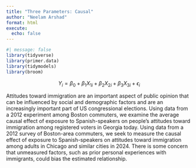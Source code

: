 ```yaml
---
title: "Three Parameters: Causal"
author: "Neelam Arshad"
format: html
execute: 
  echo: false
---
```



```r
#| message: false
library(tidyverse)
library(primer.data)
library(tidymodels)
library(broom)
```

$$
Y_i = \beta_0 + \beta_1 X_{1i} + \beta_2 X_{2i} + \beta_3 X_{3i} + \epsilon_i
$$

Attitudes toward immigration are an important aspect of public opinion that can be influenced by social and demographic factors and are an increasingly important part of US congressional elections. Using data from a 2012 experiment among Boston commuters, we examine the average causal effect of exposure to Spanish-speakers on people’s attitudes toward immigration among registered voters in Georgia today. Using data from a 2012 survey of Boston-area commuters, we seek to measure the causal effect of exposure to Spanish-speakers on attitudes toward immigration among adults in Chicago and similar cities in 2024. There is some concern that unmeasured factors, such as prior personal experiences with immigrants, could bias the estimated relationship.


